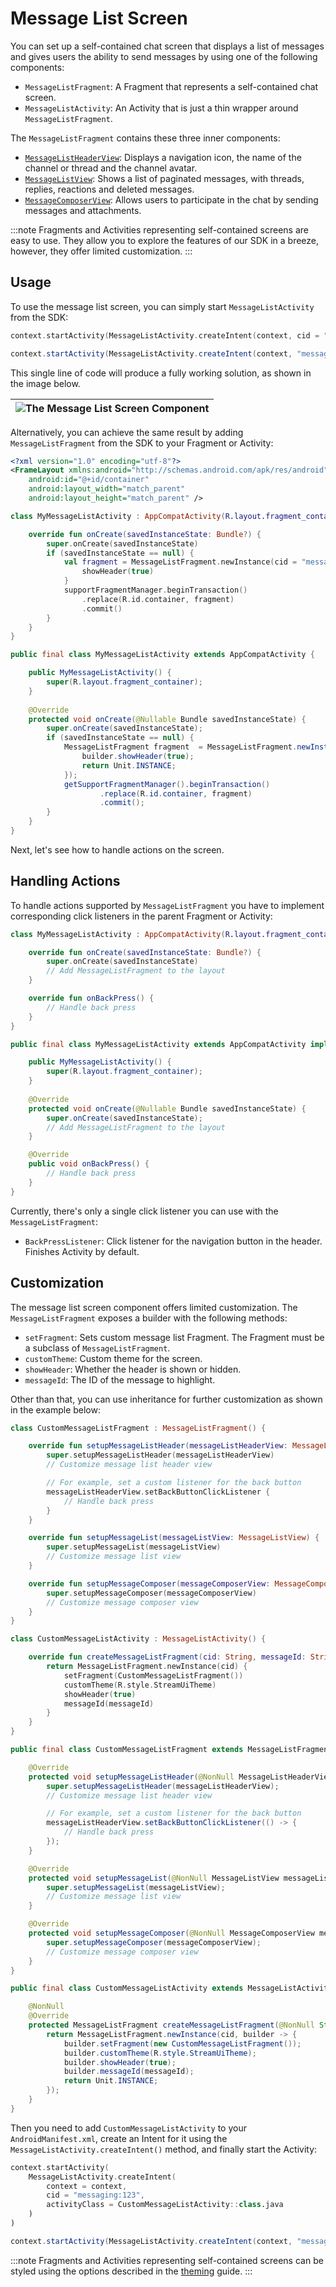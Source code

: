 
# Message List Screen

You can set up a self-contained chat screen that displays a list of messages and gives users the ability to send messages by using one of the following components:

* `MessageListFragment`: A Fragment that represents a self-contained chat screen.
* `MessageListActivity`: An Activity that is just a thin wrapper around `MessageListFragment`.

The `MessageListFragment` contains these three inner components:

* [`MessageListHeaderView`](../07-message-list-header.mdx): Displays a navigation icon, the name of the channel or thread and the channel avatar.
* [`MessageListView`](02-message-list.mdx): Shows a list of paginated messages, with threads, replies, reactions and deleted messages.
* [`MessageComposerView`](../08-message-composer/01-message-composer.mdx): Allows users to participate in the chat by sending messages and attachments.

:::note
Fragments and Activities representing self-contained screens are easy to use. They allow you to explore the features of our SDK in a breeze, however, they offer limited customization.
:::

## Usage

To use the message list screen, you can simply start `MessageListActivity` from the SDK:

<Tabs>
<TabItem value="kotlin" label="Kotlin">

```kotlin
context.startActivity(MessageListActivity.createIntent(context, cid = "messaging:123"))
```
</TabItem>

<TabItem value="java" label="Java">

```java
context.startActivity(MessageListActivity.createIntent(context, "messaging:123"));
```
</TabItem>
</Tabs>

This single line of code will produce a fully working solution, as shown in the image below.

|![The Message List Screen Component](../../assets/message_list_screen.png)|
|---|

Alternatively, you can achieve the same result by adding `MessageListFragment` from the SDK to your Fragment or Activity:

```xml
<?xml version="1.0" encoding="utf-8"?>
<FrameLayout xmlns:android="http://schemas.android.com/apk/res/android"
    android:id="@+id/container"
    android:layout_width="match_parent"
    android:layout_height="match_parent" />
```

<Tabs>
<TabItem value="kotlin" label="Kotlin">

```kotlin
class MyMessageListActivity : AppCompatActivity(R.layout.fragment_container) {

    override fun onCreate(savedInstanceState: Bundle?) {
        super.onCreate(savedInstanceState)
        if (savedInstanceState == null) {
            val fragment = MessageListFragment.newInstance(cid = "messaging:123") {
                showHeader(true)
            }
            supportFragmentManager.beginTransaction()
                .replace(R.id.container, fragment)
                .commit()
        }
    }
}
```
</TabItem>

<TabItem value="java" label="Java">

```java
public final class MyMessageListActivity extends AppCompatActivity {

    public MyMessageListActivity() {
        super(R.layout.fragment_container);
    }
    
    @Override
    protected void onCreate(@Nullable Bundle savedInstanceState) {
        super.onCreate(savedInstanceState);
        if (savedInstanceState == null) {
            MessageListFragment fragment  = MessageListFragment.newInstance("messaging:123", builder -> {
                builder.showHeader(true);
                return Unit.INSTANCE;
            });
            getSupportFragmentManager().beginTransaction()
                    .replace(R.id.container, fragment)
                    .commit();
        }
    }
}
```
</TabItem>
</Tabs>

Next, let's see how to handle actions on the screen.

## Handling Actions

To handle actions supported by `MessageListFragment` you have to implement corresponding click listeners in the parent Fragment or Activity:

<Tabs>
<TabItem value="kotlin" label="Kotlin">

```kotlin
class MyMessageListActivity : AppCompatActivity(R.layout.fragment_container), MessageListFragment.BackPressListener {

    override fun onCreate(savedInstanceState: Bundle?) {
        super.onCreate(savedInstanceState)
        // Add MessageListFragment to the layout
    }

    override fun onBackPress() {
        // Handle back press
    }
}
```
</TabItem>

<TabItem value="java" label="Java">

```java
public final class MyMessageListActivity extends AppCompatActivity implements MessageListFragment.BackPressListener {

    public MyMessageListActivity() {
        super(R.layout.fragment_container);
    }
    
    @Override
    protected void onCreate(@Nullable Bundle savedInstanceState) {
        super.onCreate(savedInstanceState);
        // Add MessageListFragment to the layout
    }

    @Override
    public void onBackPress() {
        // Handle back press
    }
}
```
</TabItem>
</Tabs>

Currently, there's only a single click listener you can use with the `MessageListFragment`:

* `BackPressListener`: Click listener for the navigation button in the header. Finishes Activity by default.

## Customization

The message list screen component offers limited customization. The `MessageListFragment` exposes a builder with the following methods:

* `setFragment`: Sets custom message list Fragment. The Fragment must be a subclass of `MessageListFragment`.
* `customTheme`: Custom theme for the screen.
* `showHeader`: Whether the header is shown or hidden.
* `messageId`: The ID of the message to highlight.

Other than that, you can use inheritance for further customization as shown in the example below:

<Tabs>
<TabItem value="kotlin" label="Kotlin">

```kotlin
class CustomMessageListFragment : MessageListFragment() {

    override fun setupMessageListHeader(messageListHeaderView: MessageListHeaderView) {
        super.setupMessageListHeader(messageListHeaderView)
        // Customize message list header view

        // For example, set a custom listener for the back button
        messageListHeaderView.setBackButtonClickListener {
            // Handle back press
        }
    }

    override fun setupMessageList(messageListView: MessageListView) {
        super.setupMessageList(messageListView)
        // Customize message list view
    }

    override fun setupMessageComposer(messageComposerView: MessageComposerView) {
        super.setupMessageComposer(messageComposerView)
        // Customize message composer view
    }
}

class CustomMessageListActivity : MessageListActivity() {

    override fun createMessageListFragment(cid: String, messageId: String?): MessageListFragment {
        return MessageListFragment.newInstance(cid) {
            setFragment(CustomMessageListFragment())
            customTheme(R.style.StreamUiTheme)
            showHeader(true)
            messageId(messageId)
        }
    }
}
```
</TabItem>

<TabItem value="java" label="Java">

```java
public final class CustomMessageListFragment extends MessageListFragment {

    @Override
    protected void setupMessageListHeader(@NonNull MessageListHeaderView messageListHeaderView) {
        super.setupMessageListHeader(messageListHeaderView);
        // Customize message list header view

        // For example, set a custom listener for the back button
        messageListHeaderView.setBackButtonClickListener(() -> {
            // Handle back press
        });
    }

    @Override
    protected void setupMessageList(@NonNull MessageListView messageListView) {
        super.setupMessageList(messageListView);
        // Customize message list view
    }

    @Override
    protected void setupMessageComposer(@NonNull MessageComposerView messageComposerView) {
        super.setupMessageComposer(messageComposerView);
        // Customize message composer view
    }
}

public final class CustomMessageListActivity extends MessageListActivity {

    @NonNull
    @Override
    protected MessageListFragment createMessageListFragment(@NonNull String cid, @Nullable String messageId) {
        return MessageListFragment.newInstance(cid, builder -> {
            builder.setFragment(new CustomMessageListFragment());
            builder.customTheme(R.style.StreamUiTheme);
            builder.showHeader(true);
            builder.messageId(messageId);
            return Unit.INSTANCE;
        });
    }
}
```
</TabItem>
</Tabs>

Then you need to add `CustomMessageListActivity` to your `AndroidManifest.xml`, create an Intent for it using the `MessageListActivity.createIntent()` method, and finally start the Activity:

<Tabs>
<TabItem value="kotlin" label="Kotlin">

```kotlin
context.startActivity(
    MessageListActivity.createIntent(
        context = context,
        cid = "messaging:123",
        activityClass = CustomMessageListActivity::class.java
    )
)
```
</TabItem>

<TabItem value="java" label="Java">

```java
context.startActivity(MessageListActivity.createIntent(context, "messaging:123", null, CustomMessageListActivity.class));
```
</TabItem>
</Tabs>

:::note
Fragments and Activities representing self-contained screens can be styled using the options described in the [theming](../02-theming.mdx) guide.
:::
